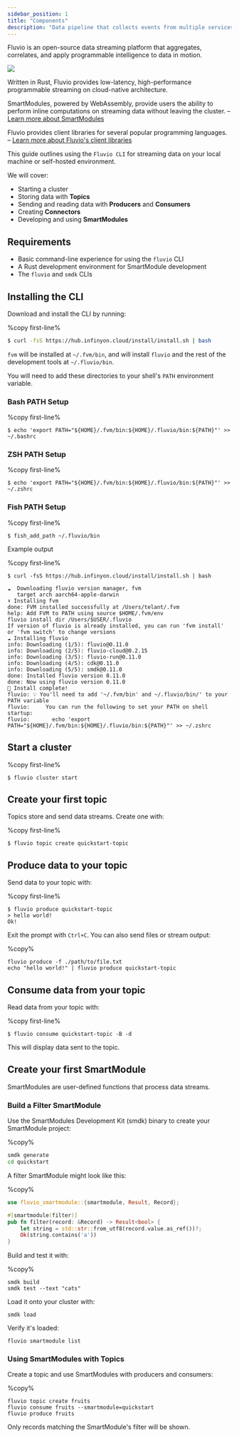 ```yaml
---
sidebar_position: 1
title: "Components"
description: "Data pipeline that collects events from multiple services and sends them to Amplitude."
---
```


Fluvio is an open-source data streaming platform that aggregates, correlates, and apply programmable intelligence to data in motion.

<img src="/img/docs/references/fluvio-stack.svg" />

Written in Rust, Fluvio provides low-latency, high-performance programmable streaming on cloud-native architecture.

SmartModules, powered by WebAssembly, provide users the ability to perform inline computations on streaming
data without leaving the cluster. – [Learn more about SmartModules][smartmodules]

Fluvio provides client libraries for several popular programming languages. – [Learn more about Fluvio's client libraries][sdk]


This guide outlines using the `Fluvio CLI` for streaming data on your local machine or self-hosted environment.

We will cover:
- Starting a cluster
- Storing data with **Topics**
- Sending and reading data with **Producers** and **Consumers**
- Creating **Connectors**
- Developing and using **SmartModules**

## Requirements

- Basic command-line experience for using the `fluvio` CLI
- A Rust development environment for SmartModule development
- The `fluvio` and `smdk` CLIs

## Installing the CLI

Download and install the CLI by running:

%copy first-line%
```bash
$ curl -fsS https://hub.infinyon.cloud/install/install.sh | bash
```

`fvm` will be installed at `~/.fvm/bin`, and will install `fluvio` and the rest of the development tools at `~/.fluvio/bin`.

You will need to add these directories to your shell's `PATH` environment variable.

### Bash PATH Setup

%copy first-line%
```shell
$ echo 'export PATH="${HOME}/.fvm/bin:${HOME}/.fluvio/bin:${PATH}"' >> ~/.bashrc
```

### ZSH PATH Setup

%copy first-line%
```shell
$ echo 'export PATH="${HOME}/.fvm/bin:${HOME}/.fluvio/bin:${PATH}"' >> ~/.zshrc
```

### Fish PATH Setup

%copy first-line%
```shell
$ fish_add_path ~/.fluvio/bin
```

Example output

%copy first-line%
```shell
$ curl -fsS https://hub.infinyon.cloud/install/install.sh | bash

☁️  Downloading fluvio version manager, fvm
   target arch aarch64-apple-darwin
⬇️ Installing fvm
done: FVM installed successfully at /Users/telant/.fvm
help: Add FVM to PATH using source $HOME/.fvm/env
fluvio install dir /Users/$USER/.fluvio
If version of fluvio is already installed, you can run 'fvm install' or 'fvm switch' to change versions
☁️ Installing fluvio
info: Downloading (1/5): fluvio@0.11.0
info: Downloading (2/5): fluvio-cloud@0.2.15
info: Downloading (3/5): fluvio-run@0.11.0
info: Downloading (4/5): cdk@0.11.0
info: Downloading (5/5): smdk@0.11.0
done: Installed fluvio version 0.11.0
done: Now using fluvio version 0.11.0
🎉 Install complete!
fluvio: 💡 You'll need to add '~/.fvm/bin' and ~/.fluvio/bin/' to your PATH variable
fluvio:     You can run the following to set your PATH on shell startup:
fluvio:       echo 'export PATH="${HOME}/.fvm/bin:${HOME}/.fluvio/bin:${PATH}"' >> ~/.zshrc
```

## Start a cluster

%copy first-line%
```shell
$ fluvio cluster start
```

## Create your first topic

Topics store and send data streams. Create one with:

%copy first-line%
```shell
$ fluvio topic create quickstart-topic
```

## Produce data to your topic

Send data to your topic with:

%copy first-line%
```shell
$ fluvio produce quickstart-topic
> hello world!
Ok!
```

Exit the prompt with `Ctrl+C`. You can also send files or stream output:

%copy%
```shell
fluvio produce -f ./path/to/file.txt
echo "hello world!" | fluvio produce quickstart-topic
```

## Consume data from your topic

Read data from your topic with:

%copy first-line%
```shell
$ fluvio consume quickstart-topic -B -d
```

This will display data sent to the topic.

## Create your first SmartModule

SmartModules are user-defined functions that process data streams.

### Build a Filter SmartModule

Use the SmartModules Development Kit (smdk) binary to create your SmartModule project:

%copy%
```bash
smdk generate
cd quickstart
```

A filter SmartModule might look like this:

%copy%
```rust
use fluvio_smartmodule::{smartmodule, Result, Record};

#[smartmodule(filter)]
pub fn filter(record: &Record) -> Result<bool> {
    let string = std::str::from_utf8(record.value.as_ref())?;
    Ok(string.contains('a'))
}
```

Build and test it with:

%copy%
```shell
smdk build
smdk test --text "cats"
```

Load it onto your cluster with:

```shell
smdk load
```

Verify it's loaded:

```shell
fluvio smartmodule list
```

### Using SmartModules with Topics

Create a topic and use SmartModules with producers and consumers:

%copy%
```shell
fluvio topic create fruits
fluvio consume fruits --smartmodule=quickstart
fluvio produce fruits
```

Only records matching the SmartModule's filter will be shown.

[smartmodules]: /smartmodules
[sdk]: /references/sdk
